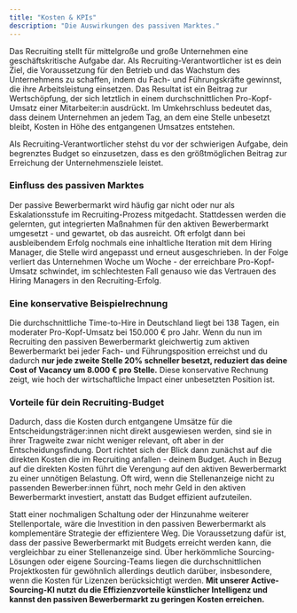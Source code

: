 ```yaml
---
title: "Kosten & KPIs"
description: "Die Auswirkungen des passiven Marktes."
---
```


Das Recruiting stellt für mittelgroße und große Unternehmen eine geschäftskritische Aufgabe dar. Als Recruiting-Verantwortlicher
ist es dein Ziel, die Voraussetzung für den Betrieb und das Wachstum des Unternehmens zu schaffen,
indem du Fach- und Führungskräfte gewinnst, die ihre Arbeitsleistung einsetzen. Das Resultat ist ein Beitrag zur Wertschöpfung,
der sich letztlich in einem durchschnittlichen Pro-Kopf-Umsatz einer Mitarbeiter:in ausdrückt. Im Umkehrschluss bedeutet das,
dass deinem Unternehmen an jedem Tag, an dem eine Stelle unbesetzt bleibt, Kosten in Höhe des entgangenen Umsatzes entstehen.

<Info>
  Als Recruiting-Verantwortlicher stehst du vor der schwierigen Aufgabe, dein begrenztes Budget so einzusetzen, dass es den größtmöglichen Beitrag
  zur Erreichung der Unternehmensziele leistet. 
</Info>

### Einfluss des passiven Marktes

Der passive Bewerbermarkt wird häufig gar nicht oder nur als Eskalationsstufe im Recruiting-Prozess mitgedacht. Stattdessen
werden die gelernten, gut integrierten Maßnahmen für den aktiven Bewerbermarkt umgesetzt - und gewartet, ob das ausreicht.
Oft erfolgt dann bei ausbleibendem Erfolg nochmals eine inhaltliche Iteration mit dem Hiring Manager, die Stelle wird
angepasst und erneut ausgeschrieben. In der Folge verliert das Unternehmen Woche um Woche - der erreichbare Pro-Kopf-Umsatz schwindet,
im schlechtesten Fall genauso wie das Vertrauen des Hiring Managers in den Recruiting-Erfolg.

### Eine konservative Beispielrechnung

Die durchschnittliche Time-to-Hire in Deutschland liegt bei 138 Tagen, ein moderater Pro-Kopf-Umsatz bei 150.000 € pro Jahr.
Wenn du nun im Recruiting den passiven Bewerbermarkt gleichwertig zum aktiven Bewerbermarkt bei jeder Fach- und Führungsposition
erreichst und du dadurch **nur jede zweite Stelle 20% schneller besetzt, reduziert das deine Cost of Vacancy um 8.000 € pro Stelle.**
Diese konservative Rechnung zeigt, wie hoch der wirtschaftliche Impact einer unbesetzten Position ist.

### Vorteile für dein Recruiting-Budget

Dadurch, dass die Kosten durch entgangene Umsätze für die Entscheidungsträger:innen nicht direkt ausgewiesen werden, sind sie
in ihrer Tragweite zwar nicht weniger relevant, oft aber in der Entscheidungsfindung. Dort richtet sich der Blick dann zunächst
auf die direkten Kosten die im Recruiting anfallen - deinem Budget. Auch in Bezug auf die direkten Kosten führt die Verengung
auf den aktiven Bewerbermarkt zu einer unnötigen Belastung. Oft wird, wenn die Stellenanzeige nicht zu passenden
Bewerber:innen führt, noch mehr Geld in den aktiven Bewerbermarkt investiert, anstatt das Budget effizient aufzuteilen.

Statt einer nochmaligen Schaltung oder der Hinzunahme weiterer Stellenportale, wäre die Investition in den passiven Bewerbermarkt als komplementäre Strategie der effizientere Weg. Die Voraussetzung dafür ist, dass der passive Bewerbermarkt mit Budgets erreicht werden kann, die vergleichbar zu einer Stellenanzeige sind. Über herkömmliche Sourcing-Lösungen oder eigene Sourcing-Teams liegen die durchschnittlichen Projektkosten für gewöhnlich allerdings deutlich darüber, insbesondere, wenn die Kosten für Lizenzen berücksichtigt werden. **Mit unserer Active-Sourcing-KI nutzt du die Effizienzvorteile künstlicher Intelligenz und kannst den passiven Bewerbermarkt zu geringen Kosten erreichen.**

[comment]: # "This actually is the most platform independent comment"